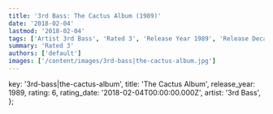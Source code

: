 ```yaml
---
title: '3rd Bass: The Cactus Album (1989)'
date: '2018-02-04'
lastmod: '2018-02-04'
tags: ['Artist 3rd Bass', 'Rated 3', 'Release Year 1989', 'Release Decade 1980']
summary: 'Rated 3'
authors: ['default']
images: ['/content/images/3rd-bass|the-cactus-album.jpg']
---
```


  key: '3rd-bass|the-cactus-album',
  title: 'The Cactus Album',
  release_year: 1989,
  rating: 6,
  rating_date: '2018-02-04T00:00:00.000Z',
  artist: '3rd Bass',
};

<MusicRating data={data} />
